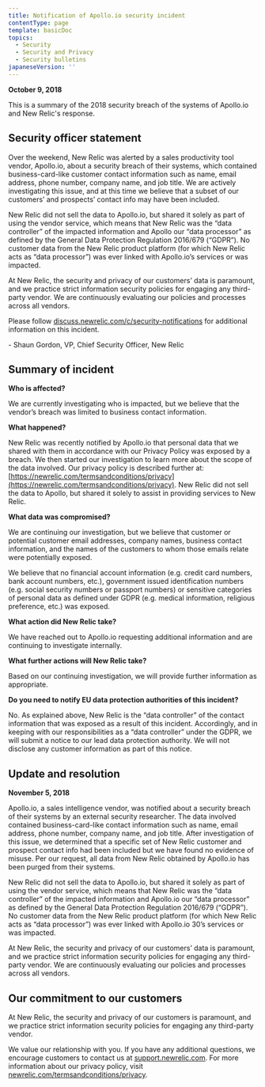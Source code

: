 ```yaml
---
title: Notification of Apollo.io security incident
contentType: page
template: basicDoc
topics:
  - Security
  - Security and Privacy
  - Security bulletins
japaneseVersion: ''
---
```


**October 9, 2018**

This is a summary of the 2018 security breach of the systems of Apollo.io and New Relic's response.

## Security officer statement

Over the weekend, New Relic was alerted by a sales productivity tool vendor, Apollo.io, about a security breach of their systems, which contained business-card-like customer contact information such as name, email address, phone number, company name, and job title. We are actively investigating this issue, and at this time we believe that a subset of our customers’ and prospects’ contact info may have been included.

New Relic did not sell the data to Apollo.io, but shared it solely as part of using the vendor service, which means that New Relic was the “data controller” of the impacted information and Apollo our “data processor” as defined by the General Data Protection Regulation 2016/679 (“GDPR”). No customer data from the New Relic product platform (for which New Relic acts as “data processor”) was ever linked with Apollo.io’s services or was impacted.

At New Relic, the security and privacy of our customers’ data is paramount, and we practice strict information security policies for engaging any third-party vendor. We are continuously evaluating our policies and processes across all vendors.

Please follow [discuss.newrelic.com/c/security-notifications](https://discuss.newrelic.com/c/security-notifications) for additional information on this incident.

\- Shaun Gordon, VP, Chief Security Officer, New Relic

## Summary of incident

**Who is affected?**

We are currently investigating who is impacted, but we believe that the vendor’s breach was limited to business contact information.

**What happened?**

New Relic was recently notified by Apollo.io that personal data that we shared with them in accordance with our Privacy Policy was exposed by a breach. We then started our investigation to learn more about the scope of the data involved. Our privacy policy is described further at: [https://newrelic.com/termsandconditions/privacy](https://newrelic.com/termsandconditions/privacy). New Relic did not sell the data to Apollo, but shared it solely to assist in providing services to New Relic.

**What data was compromised?**

We are continuing our investigation, but we believe that customer or potential customer email addresses, company names, business contact information, and the names of the customers to whom those emails relate were potentially exposed.

We believe that no financial account information (e.g. credit card numbers, bank account numbers, etc.), government issued identification numbers (e.g. social security numbers or passport numbers) or sensitive categories of personal data as defined under GDPR (e.g. medical information, religious preference, etc.) was exposed.

**What action did New Relic take?**

We have reached out to Apollo.io requesting additional information and are continuing to investigate internally.

**What further actions will New Relic take?**

Based on our continuing investigation, we will provide further information as appropriate.

**Do you need to notify EU data protection authorities of this incident?**

No. As explained above, New Relic is the “data controller” of the contact information that was exposed as a result of this incident. Accordingly, and in keeping with our responsibilities as a “data controller” under the GDPR, we will submit a notice to our lead data protection authority. We will not disclose any customer information as part of this notice.

## Update and resolution

**November 5, 2018**

Apollo.io, a sales intelligence vendor, was notified about a security breach of their systems by an external security researcher. The data involved contained business-card-like contact information such as name, email address, phone number, company name, and job title. After investigation of this issue, we determined that a specific set of New Relic customer and prospect contact info had been included but we have found no evidence of misuse. Per our request, all data from New Relic obtained by Apollo.io has been purged from their systems.

New Relic did not sell the data to Apollo.io, but shared it solely as part of using the vendor service, which means that New Relic was the “data controller” of the impacted information and Apollo.io our “data processor” as defined by the General Data Protection Regulation 2016/679 (“GDPR”). No customer data from the New Relic product platform (for which New Relic acts as “data processor”) was ever linked with Apollo.io 30’s services or was impacted.

At New Relic, the security and privacy of our customers’ data is paramount, and we practice strict information security policies for engaging any third-party vendor. We are continuously evaluating our policies and processes across all vendors.

## Our commitment to our customers

At New Relic, the security and privacy of our customers is paramount, and we practice strict information security policies for engaging any third-party vendor.

We value our relationship with you. If you have any additional questions, we encourage customers to contact us at [support.newrelic.com](https://support.newrelic.com/). For more information about our privacy policy, visit [newrelic.com/termsandconditions/privacy](https://newrelic.com/termsandconditions/privacy).
